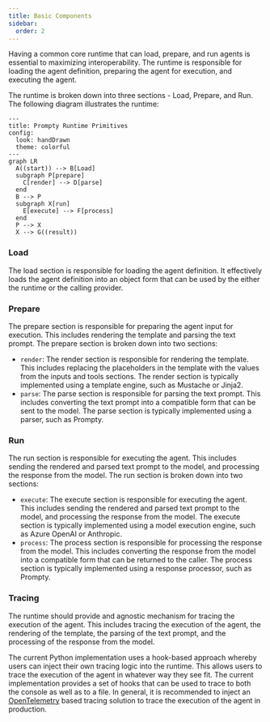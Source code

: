 ```yaml
---
title: Basic Components
sidebar:
  order: 2
---
```


Having a common core runtime that can load, prepare, and run agents is essential to maximizing
interoperability. The runtime is responsible for loading the agent definition, preparing the
agent for execution, and executing the agent.

The runtime is broken down into three sections - Load, Prepare, and Run. The following
diagram illustrates the runtime:


```mermaid
---
title: Prompty Runtime Primitives
config:
  look: handDrawn
  theme: colorful
---
graph LR
  A((start)) --> B[Load]
  subgraph P[prepare]
    C[render] --> D[parse]
  end
  B --> P
  subgraph X[run]
    E[execute] --> F[process]
  end
  P --> X
  X --> G((result))
```

### Load
The load section is responsible for loading the agent definition. It effectively loads the 
agent definition into an object form that can be used by the either the runtime or the calling
provider.

### Prepare
The prepare section is responsible for preparing the agent input for execution. This includes
rendering the template and parsing the text prompt. The prepare section is broken down into two
sections:
- `render`: The render section is responsible for rendering the template. This includes
  replacing the placeholders in the template with the values from the inputs and tools sections.
  The render section is typically implemented using a template engine, such as Mustache or Jinja2.
- `parse`: The parse section is responsible for parsing the text prompt. This includes
  converting the text prompt into a compatible form that can be sent to the model. The parse
  section is typically implemented using a parser, such as Prompty.

### Run
The run section is responsible for executing the agent. This includes sending the rendered and
parsed text prompt to the model, and processing the response from the model. The run section is
broken down into two sections:
- `execute`: The execute section is responsible for executing the agent. This includes sending
  the rendered and parsed text prompt to the model, and processing the response from the model.
  The execute section is typically implemented using a model execution engine, such as Azure
  OpenAI or Anthropic.
- `process`: The process section is responsible for processing the response from the model. This
  includes converting the response from the model into a compatible form that can be returned to
  the caller. The process section is typically implemented using a response processor, such as
  Prompty.

### Tracing
The runtime should provide and agnostic mechanism for tracing the execution of the agent. This
includes tracing the execution of the agent, the rendering of the template, the parsing of the
text prompt, and the processing of the response from the model.

The current Python implementation uses a hook-based approach whereby users can inject their own
tracing logic into the runtime. This allows users to trace the execution of the agent in whatever
way they see fit. The current implementation provides a set of hooks that can be used to trace
to both the console as well as to a file. In general, it is recommended to inject an 
[OpenTelemetry](https://opentelemetry.io/) based tracing solution to trace the execution
of the agent in production.